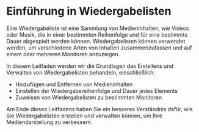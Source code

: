 # Einführung in Wiedergabelisten

Eine Wiedergabeliste ist eine Sammlung von Medieninhalten, wie Videos oder Musik, die in einer bestimmten Reihenfolge und für eine bestimmte Dauer abgespielt werden können. Wiedergabelisten können verwendet werden, um verschiedene Arten von Inhalten zusammenzufassen und auf einem oder mehreren Monitoren anzuzeigen.

In diesem Leitfaden werden wir die Grundlagen des Erstellens und Verwalten von Wiedergabelisten behandeln, einschließlich:

- Hinzufügen und Entfernen von Medieninhalten
- Einstellen der Wiedergabereihenfolge und Dauer jedes Elements
- Zuweisen von Wiedergabelisten zu bestimmten Monitoren

Am Ende dieses Leitfadens haben Sie ein besseres Verständnis dafür, wie Sie Wiedergabelisten erstellen und verwalten können, um Ihre Mediendarstellung zu verbessern.